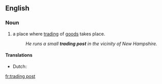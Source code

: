 ==English==
{{wikipedia}}

===Noun===
{{en-noun}}
#a place where [[trading]] of [[goods]] takes place.
#:''He runs a small '''trading post''' in the vicinity of New Hampshire.''

====Translations====
* Dutch: {{t-|nl|handelspost|c}}

[[fr:trading post]]